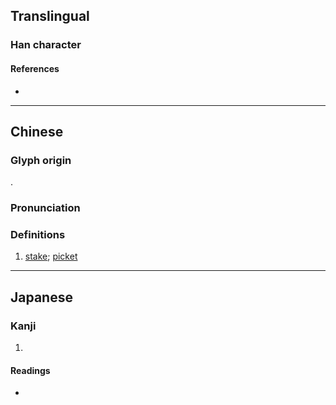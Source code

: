 {{character info/new}}
==Translingual==

===Han character===
{{Han char|rn=75|rad=木|as=12|sn=16|four=43950|canj=DYIA|ids=⿰木戠}}

====References====
* {{Han ref|kx=0551.210|dkj=15488|dj=0939.230|hdz=21295.010|uh=6A34|ud=27188|bh=E9BE|bd=59838}}

----

==Chinese==
{{zh-forms}}

===Glyph origin===
{{Han etym}}
{{Han compound|木|戠|t1=wood|c1=s|c2=p|ls=psc}}.

===Pronunciation===
{{zh-pron
|m=zhí
|c=zik1
|mc=y
|oc=y
|cat=n
}}

===Definitions===
{{zh-hanzi}}

# [[stake]]; [[picket]]

----

==Japanese==

===Kanji===
{{ja-kanji|grade=|rs=木12}}

# {{defn|lang=ja|sort=木12}}

====Readings====
* {{ja-readings|on=[[しょく]] (shoku), [[しき]] (shiki)|kun=[[ぼう]] (bou)}}